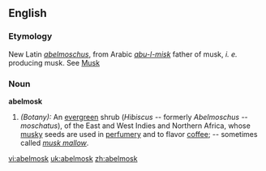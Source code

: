 ==English==

===Etymology===
New Latin ''[[abelmoschus]]'', from Arabic ''[[abu-l-misk]]'' father of musk, ''i. e.'' producing musk. See [[musk|Musk]]

===Noun===
'''abelmosk'''

# ''(Botany):'' An [[evergreen]] shrub (''Hibiscus'' -- formerly ''Abelmoschus -- moschatus''), of the East and West Indies and Northern Africa, whose [[musky]] seeds are used in [[perfumery]] and to flavor [[coffee]]; -- sometimes called ''[[musk mallow]]''.

[[vi:abelmosk]]
[[uk:abelmosk]]
[[zh:abelmosk]]